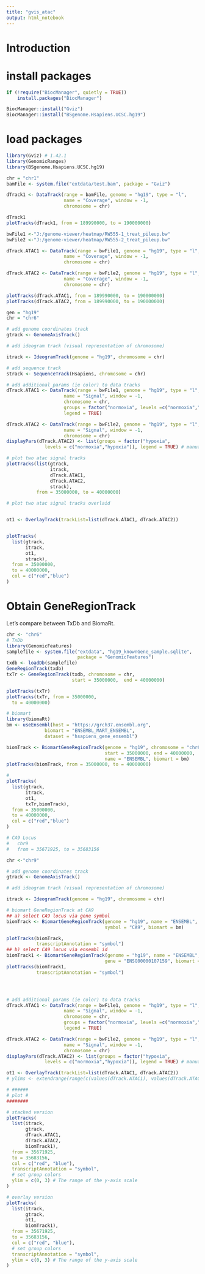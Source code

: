 ```yaml
---
title: "gvis_atac"
output: html_notebook
---
```


# Introduction


# install packages
```r
if (!require("BiocManager", quietly = TRUE))
    install.packages("BiocManager")

BiocManager::install("Gviz")
BiocManager::install("BSgenome.Hsapiens.UCSC.hg19")
```

# load packages
```r
library(Gviz) # 1.42.1
library(GenomicRanges)
library(BSgenome.Hsapiens.UCSC.hg19)
```

```r
chr = "chr1"
bamFile <- system.file("extdata/test.bam", package = "Gviz")

dTrack1 <- DataTrack(range = bamFile, genome = "hg19", type = "l", 
                     name = "Coverage", window = -1, 
                     chromosome = chr)

dTrack1
plotTracks(dTrack1, from = 189990000, to = 190000000)

bwFile1 <-"J:/genome-viewer/heatmap/RW555-1_treat_pileup.bw"
bwFile2 <-"J:/genome-viewer/heatmap/RW555-2_treat_pileup.bw"

dTrack.ATAC1 <- DataTrack(range = bwFile1, genome = "hg19", type = "l", 
                     name = "Coverage", window = -1, 
                     chromosome = chr)

dTrack.ATAC2 <- DataTrack(range = bwFile2, genome = "hg19", type = "l", 
                     name = "Coverage", window = -1, 
                     chromosome = chr)

plotTracks(dTrack.ATAC1, from = 189990000, to = 190000000)
plotTracks(dTrack.ATAC2, from = 189990000, to = 190000000)
```




```r
gen = "hg19"
chr = "chr6"

# add genome coordinates track
gtrack <- GenomeAxisTrack()

# add ideogram track (visual representation of chromosome)

itrack <- IdeogramTrack(genome = "hg19", chromosome = chr)

# add sequence track
strack <- SequenceTrack(Hsapiens, chromosome = chr)

# add additional params (ie color) to data tracks
dTrack.ATAC1 <- DataTrack(range = bwFile1, genome = "hg19", type = "l", 
                     name = "Signal", window = -1, 
                     chromosome = chr,
                     groups = factor("normoxia", levels =c("normoxia","hypoxia")),
                     legend = TRUE)

dTrack.ATAC2 <- DataTrack(range = bwFile2, genome = "hg19", type = "l", 
                     name = "Signal", window = -1, 
                     chromosome = chr)
displayPars(dTrack.ATAC2) <- list(groups = factor("hypoxia", 
              levels = c("normoxia","hypoxia")), legend = TRUE) # manually set display params 

# plot two atac signal tracks
plotTracks(list(gtrack,
                itrack,
                dTrack.ATAC1,
                dTrack.ATAC2,
                strack), 
           from = 35000000, to = 40000000)

# plot two atac signal tracks overlaid


ot1 <- OverlayTrack(trackList=list(dTrack.ATAC1, dTrack.ATAC2))


plotTracks(
  list(gtrack,
       itrack,
       ot1,
       strack),
  from = 35000000,
  to = 40000000,
  col = c("red","blue")
)


```

# Obtain GeneRegionTrack

Let's compare between TxDb and BiomaRt.
```r
chr <- "chr6"
# TxDb
library(GenomicFeatures)
samplefile <- system.file("extdata", "hg19_knownGene_sample.sqlite", 
                          package = "GenomicFeatures")
txdb <- loadDb(samplefile)
GeneRegionTrack(txdb)
txTr <- GeneRegionTrack(txdb, chromosome = chr, 
                        start = 35000000,  end = 40000000)

plotTracks(txTr)
plotTracks(txTr, from = 35000000,
  to = 40000000)

# biomart
library(biomaRt)
bm <- useEnsembl(host = "https://grch37.ensembl.org", 
              biomart = "ENSEMBL_MART_ENSEMBL", 
              dataset = "hsapiens_gene_ensembl")
```

```r
biomTrack <- BiomartGeneRegionTrack(genome = "hg19", chromosome = "chr6", 
                                    start = 35000000, end = 40000000,
                                    name = "ENSEMBL", biomart = bm)
plotTracks(biomTrack, from = 35000000, to = 40000000)

#
plotTracks(
  list(gtrack,
       itrack,
       ot1,
       txTr,biomTrack),
  from = 35000000,
  to = 40000000,
  col = c("red","blue")
)
```


```r
# CA9 Locus 
#   chr9
#   from = 35671925, to = 35683156

chr <-"chr9"

# add genome coordinates track
gtrack <- GenomeAxisTrack()

# add ideogram track (visual representation of chromosome)

itrack <- IdeogramTrack(genome = "hg19", chromosome = chr)

# biomart GeneRegionTrack at CA9
## a) select CA9 locus via gene symbol
biomTrack <- BiomartGeneRegionTrack(genome = "hg19", name = "ENSEMBL", 
                                    symbol = "CA9", biomart = bm)

plotTracks(biomTrack, 
           transcriptAnnotation = "symbol")
## b) select CA9 locus via ensembl id
biomTrack1 <- BiomartGeneRegionTrack(genome = "hg19", name = "ENSEMBL", 
                                    gene = "ENSG00000107159", biomart = bm)
plotTracks(biomTrack1, 
           transcriptAnnotation = "symbol")




# add additional params (ie color) to data tracks
dTrack.ATAC1 <- DataTrack(range = bwFile1, genome = "hg19", type = "l", 
                     name = "Signal", window = -1, 
                     chromosome = chr,
                     groups = factor("normoxia", levels =c("normoxia","hypoxia")),
                     legend = TRUE)

dTrack.ATAC2 <- DataTrack(range = bwFile2, genome = "hg19", type = "l", 
                     name = "Signal", window = -1, 
                     chromosome = chr)
displayPars(dTrack.ATAC2) <- list(groups = factor("hypoxia", 
              levels = c("normoxia","hypoxia")), legend = TRUE) # manually set display params 

ot1 <- OverlayTrack(trackList=list(dTrack.ATAC1, dTrack.ATAC2))
# ylims <- extendrange(range(c(values(dTrack.ATAC1), values(dTrack.ATAC2))))

# ######
# plot #
########

# stacked version
plotTracks(
  list(itrack,
       gtrack,
       dTrack.ATAC1,
       dTrack.ATAC2,
       biomTrack1),
  from = 35671925,
  to = 35683156,
  col = c("red", "blue"),
  transcriptAnnotation = "symbol",
  # set group colors
  ylim = c(0, 3) # The range of the y-axis scale
)

# overlay version
plotTracks(
  list(itrack,
       gtrack,
       ot1,
       biomTrack1),
  from = 35671925,
  to = 35683156,
  col = c("red", "blue"),
  # set group colors
  transcriptAnnotation = "symbol",
  ylim = c(0, 3) # The range of the y-axis scale
)

```
